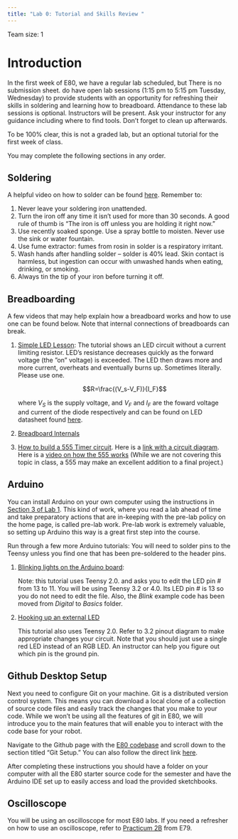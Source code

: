 ```yaml
---
title: "Lab 0: Tutorial and Skills Review "
---
```


Team size: 1

# Introduction

In the first week of E80, we have a regular lab scheduled, but There is no submission sheet. do have open lab sessions (1:15 pm to 5:15 pm Tuesday, Wednesday) to provide students with an opportunity for refreshing their skills in soldering and learning how to breadboard. Attendance to these lab sessions is optional. Instructors will be present. Ask your instructor for any guidance including where to find tools. Don't forget to clean up afterwards. 

To be 100% clear, this is not a graded lab, but an optional tutorial for the first week of class. 

You may complete the following sections in any order.


## Soldering

A helpful video on how to solder can be found [here](https://www.youtube.com/watch?v=Qps9woUGkvI).
Remember to: 

1. Never leave your soldering iron unattended.
2. Turn the iron off any time it isn't used for more than 30 seconds.  A good rule of thumb is "The iron is off unless you are holding it right now."
3. Use recently soaked sponge. Use a spray bottle to moisten. Never use the sink or water fountain.
4. Use fume extractor: fumes from rosin in solder is a respiratory irritant.
5. Wash hands after handling solder – solder is 40% lead.  Skin contact is harmless, but ingestion can occur with unwashed hands when eating, drinking, or smoking.
6. Always tin the tip of your iron before turning it off.


## Breadboarding

A few videos that may help explain how a breadboard works and how to use one can be found below. Note that internal connections of breadboards can break. 

1. [Simple LED Lesson](https://www.youtube.com/watch?v=wCJKMFGEuuI):
    The tutorial shows an LED circuit without a current limiting resistor.  LED’s resistance decreases quickly as the forward voltage (the ”on” voltage) is exceeded.  The LED then draws more and more current, overheats and eventually burns up.  Sometimes literally. Please use one.
    
    $$R=\frac{(V_s-V_F)}{I_F}$$

    where $V_S$ is the supply voltage, and $V_F$ and $I_F$ are the foward voltage and current of the diode respectively and can be found on LED datasheet found [ here](https://www.aopled.com/AOP_PDFs/L513SRD-C.pdf).

2. [Breadboard Internals](https://www.youtube.com/watch?v=S_a-qCy6Ekk)
3. [How to build a 555 Timer circuit](https://www.youtube.com/watch?v=Vbz_MKT7KnI). Here is a [link with a circuit diagram](https://www.elprocus.com/blinking-led-using-555-timer-ic/). Here is a [video on how the 555 works](https://www.youtube.com/watch?time_continue=385&v=i0SNb__dkYI&feature=emb_logo)  (While we are not covering this topic in class, a 555 may make an excellent addition to a final project.)


## Arduino

You can install Arduino on your own computer using the instructions in [Section 3 of Lab 1]().  This kind of work, where you read a lab ahead of time and take preparatory actions that are in-keeping with the pre-lab policy on the home page, is called pre-lab work.  Pre-lab work is extremely valuable, so setting up Arduino this way is a great first step into the course.

Run through a few more Arduino tutorials:  You will need to solder pins to the Teensy unless you find one that has been pre-soldered to the header pins.

1. [Blinking lights on the Arduino board](https://www.pjrc.com/teensy/tutorial.html):  

    Note: this tutorial uses Teensy 2.0.  and asks you to edit the LED pin # from 13 to 11.  You will be using Teensy 3.2 or 4.0.  Its LED pin # is 13 so you do not need to edit the file.  Also, the _Blink_ example code has been moved from _Digital_ to _Basics_ folder.

2. [Hooking up an external LED](https://www.pjrc.com/teensy/tutorial2.html) 

    This tutorial also uses Teensy 2.0.  Refer to 3.2 pinout diagram to make appropriate changes your circuit. Note that you should just use a single red LED instead of an RGB LED.  An instructor can help you figure out which pin is the ground pin.

## Github Desktop Setup

Next you need to configure Git on your machine. Git is a distributed version control system. This means you can download a local clone of a collection of source code files and easily track the changes that you make to your code. While we won't be using all the features of git in E80, we will introduce you to the main features that will enable you to interact with the code base for your robot.

Navigate to the Github page with the [E80 codebase](https://github.com/HMC-E80/E80-SP2023#git-setup) and scroll down to the section titled "Git Setup." You can also follow the direct link [here](https://github.com/HMC-E80/E80-SP2023#git-setup).

After completing these instructions you should have a folder on your computer with all the E80 starter source code for the semester and have the Arduino IDE set up to easily access and load the provided sketchbooks.


## Oscilloscope

You will be using an oscilloscope for most E80 labs. If you need a refresher on how to use an oscilloscope, refer to [Practicum 2B](https://sites.google.com/g.hmc.edu/e79-practicum/module-2/practicum-2b) from E79.
